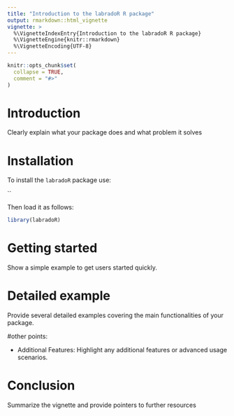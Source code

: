 ```yaml
---
title: "Introduction to the labradoR R package"
output: rmarkdown::html_vignette
vignette: >
  %\VignetteIndexEntry{Introduction to the labradoR R package}
  %\VignetteEngine{knitr::rmarkdown}
  %\VignetteEncoding{UTF-8}
---
```


```r
knitr::opts_chunk$set(
  collapse = TRUE,
  comment = "#>"
)
```

# Introduction

Clearly explain what your package does and what problem it solves

# Installation

To install the `labradoR` package use:

\`\`

Then load it as follows:

```r
library(labradoR)


```

# Getting started

Show a simple example to get users started quickly.

# Detailed example

Provide several detailed examples covering the main functionalities of your package.

#other points:

-   Additional Features: Highlight any additional features or advanced usage scenarios.

# Conclusion

Summarize the vignette and provide pointers to further resources


